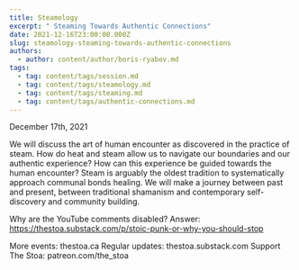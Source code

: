 ```yaml
---
title: Steamology
excerpt: " Steaming Towards Authentic Connections"
date: 2021-12-16T23:00:00.000Z
slug: steamology-steaming-towards-authentic-connections
authors:
  - author: content/author/boris-ryabov.md
tags:
  - tag: content/tags/session.md
  - tag: content/tags/steamology.md
  - tag: content/tags/steaming.md
  - tag: content/tags/authentic-connections.md
---
```


December 17th, 2021

We will discuss the art of human encounter as discovered in the practice of steam. How do heat and steam allow us to navigate our boundaries and our authentic experience? How can this experience be guided towards the human encounter? Steam is arguably the oldest tradition to systematically approach communal bonds healing. We will make a journey between past and present, between traditional shamanism and contemporary self-discovery and community building.

Why are the YouTube comments disabled? Answer: https://thestoa.substack.com/p/stoic-punk-or-why-you-should-stop

More events: thestoa.ca
Regular updates: thestoa.substack.com
Support The Stoa: patreon.com/the_stoa
